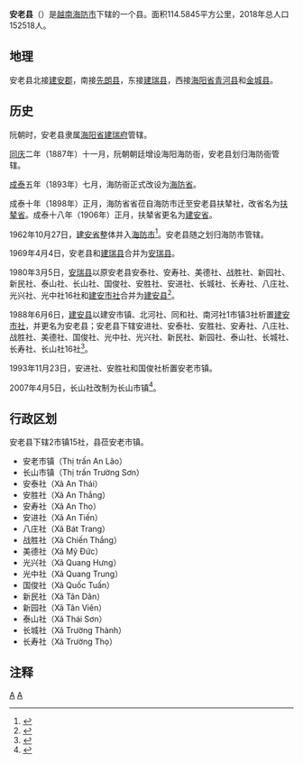 {{Infobox Settlement
|name                   = 安老县
|settlement_type        = 县
|official_name          = 
|other_name             = 
|native_name            = {{lang|vi|Huyện An Lão}}
|nickname               = 
|motto                  = 
|image_skyline          = Một góc sân trường THPT Trần Hưng Đạo, Hải Phòng.jpg
|imagesize              = 
|image_caption          = 
|image_flag             = 
|flag_size              = 
|image_seal             = 
|seal_size              = 
|image_shield           = 
|shield_size            = 
|image_blank_emblem     = 
|blank_emblem_size      = 
|image_map              = {{Infobox mapframe|frame-width=250|zoom=10}}
|mapsize                = 
|map_caption            = 
|image_map1             = 
|mapsize1               = 
|map_caption1           = 
|pushpin_map            = Vietnam
|pushpin_label_position = bottom
|pushpin_map_caption    = 
|pushpin_map1           = 
|pushpin_label_position1= 
|pushpin_map_caption1   = 
|subdivision_type       = 国家
|subdivision_name       = {{flag|Vietnam}}
|subdivision_type1      = [[越南行政区划|直辖市]]
|subdivision_name1      = [[海防市|海防市]]
|subdivision_type2      = 行政区划
|subdivision_name2      = 1市镇15社
|subdivision_type3      = 
|subdivision_name3      = 
|seat_type              = 县莅
|seat                   = {{link-vi|安老市镇|An Lão (thị trấn thuộc Hải Phòng)}}
|government_type        = 
|leader_title           = 
|leader_name            = 
|leader_title1          = 
|leader_name1           = 
|established_title      = 
|established_date       = 
|area_magnitude         = 
|unit_pref              = 
|area_footnotes         = 
|area_total_km2         = 114.58
|area_land_km2          = 
|area_water_km2         = 
|area_water_percent     = 
|area_urban_km2         = 
|area_metro_km2         = 
|population_as_of       = 2018年
|population_footnotes   = 
|population_note        = 
|population_total       = 152518
|population_density_km2 = auto
|population_metro             = 
|population_density_metro_km2 = 
|population_urban             = 
|population_density_urban_km2 = 
|timezone               = [[越南标准时间|越南标准时间]]
|utc_offset             = +7
|elevation_footnotes    = 
|elevation_m            = 
|coor_type              = 
|coordinates            = 
|postal_code_type       = 
|postal_code            = 
|area_code              = 
|website                = [http://anlao.haiphong.gov.vn 安老县电子信息门户网站]
|footnotes              = 
}}
'''安老县'''（{{vie|v='''Huyện An Lão'''|hn=縣安老}}）是[[越南|越南]][[海防市|海防市]]下辖的一个县。面积114.5845平方公里，2018年总人口152518人。

==地理==
安老县北接[[建安郡_(越南)|建安郡]]，南接[[先朗县|先朗县]]，东接[[建瑞县|建瑞县]]，西接[[海阳省|海阳省]][[青河县_(越南)|青河县]]和[[金城县|金城县]]。

==历史==
阮朝时，安老县隶属[[海阳省|海阳省]][[建瑞府|建瑞府]]管辖。

[[同庆_(阮朝)|同庆]]二年（1887年）十一月，阮朝朝廷增设海阳海防衙，安老县划归海防衙管辖。

[[成泰|成泰]]五年（1893年）七月，海防衙正式改设为[[海防省|海防省]]。

成泰十年（1898年）正月，海防省省莅自海防市迁至安老县扶辇社，改省名为[[扶辇省|扶辇省]]。成泰十八年（1906年）正月，扶辇省更名为[[建安省|建安省]]。

1962年10月27日，[[建安省|建安省]]整体并入[[海防市|海防市]]<ref>{{Cite web |url=https://thuvienphapluat.vn/van-ban/Bo-may-hanh-chinh/Nghi-Quyet-hop-nhat-thanh-pho-Hai-Phong-va-tinh-Kien-An-hop-nhat-tinh-Bac-Ninh-va-tinh-Bac-Giang/42695/noi-dung.aspx |title=Nghị Quyết về việc hợp nhất thành phố Hải Phòng và tỉnh Kiến An, hợp nhất tỉnh Bắc Ninh và tỉnh Bắc Giang do Quốc hội ban hành |access-date=2020-04-11 |archive-date=2020-04-12 |archive-url=https://web.archive.org/web/20200412121248/https://thuvienphapluat.vn/van-ban/Bo-may-hanh-chinh/Nghi-Quyet-hop-nhat-thanh-pho-Hai-Phong-va-tinh-Kien-An-hop-nhat-tinh-Bac-Ninh-va-tinh-Bac-Giang/42695/noi-dung.aspx |dead-url=no }}</ref>。安老县随之划归海防市管辖。

1969年4月4日，安老县和[[建瑞县|建瑞县]]合并为[[安瑞县|安瑞县]]。

1980年3月5日，[[安瑞县|安瑞县]]以原安老县安泰社、安寿社、美德社、战胜社、新园社、新民社、泰山社、长山社、国俊社、安胜社、安进社、长城社、长寿社、八庄社、光兴社、光中社16社和[[建安市社|建安市社]]合并为[[建安县_(越南)|建安县]]<ref>{{Cite web |url=https://thuvienphapluat.vn/van-ban/Bo-may-hanh-chinh/Quyet-dinh-72-CP-dieu-chinh-dia-gioi-Huyen-An-Thuy-thanh-lap-huyen-Do-Son-huyen-Kien-An-thuoc-thanh-pho-Hai-Phong-44151.aspx |title=Quyết định 72-CP năm 1980 điều chỉnh địa giới Huyện An Thuỵ, thành lập huyện Đồ Sơn và huyện Kiến An thuộc thành phố Hải Phòng do Hội đồng Chính phủ ban hành |access-date=2020-04-11 |archive-date=2021-02-08 |archive-url=https://web.archive.org/web/20210208005622/https://thuvienphapluat.vn/van-ban/Bo-may-hanh-chinh/Quyet-dinh-72-CP-dieu-chinh-dia-gioi-Huyen-An-Thuy-thanh-lap-huyen-Do-Son-huyen-Kien-An-thuoc-thanh-pho-Hai-Phong-44151.aspx |dead-url=no }}</ref>。

1988年6月6日，[[建安县_(越南)|建安县]]以建安市镇、北河社、同和社、南河社1市镇3社析置[[建安市社|建安市社]]，并更名为安老县；安老县下辖安进社、安泰社、安胜社、安寿社、八庄社、战胜社、美德社、国俊社、光中社、光兴社、新民社、新园社、泰山社、长城社、长寿社、长山社16社<ref>{{Cite web |url=https://thuvienphapluat.vn/van-ban/Bo-may-hanh-chinh/Quyet-dinh-100-HDBT-phan-vach-dia-gioi-hanh-chinh-cac-huyen-Do-son-va-Kien-an-thanh-pho-Hai-phong/37571/noi-dung.aspx |title=Quyết định 100-HĐBT năm 1988 về việc phân vạch địa giới hành chính các huyện Đồ sơn và Kiến an thuộc thành phố Hải phòng do Hội đồng Bộ trưởng ban hành |access-date=2020-04-11 |archive-date=2021-02-08 |archive-url=https://web.archive.org/web/20210208005633/https://thuvienphapluat.vn/van-ban/Bo-may-hanh-chinh/Quyet-dinh-100-HDBT-phan-vach-dia-gioi-hanh-chinh-cac-huyen-Do-son-va-Kien-an-thanh-pho-Hai-phong/37571/noi-dung.aspx |dead-url=no }}</ref>。

1993年11月23日，安进社、安胜社和国俊社析置安老市镇。

2007年4月5日，长山社改制为长山市镇<ref>{{Cite web |url=https://thuvienphapluat.vn/van-ban/Bat-dong-san/Nghi-dinh-54-2007-ND-CP-dieu-chinh-dia-gioi-hanh-chinh-xa-phuong-thanh-lap-phuong-thi-tran-thuoc-quan-hai-an-le-chan-kien-an-lao-Hai-Phong-18020.aspx |title=Nghị định 54/2007/NĐ-CP về việc điều chỉnh địa giới hành chính xã, phường; thành lập phường, thị trấn thuộc các quận Hải An, Lê Chân, Kiến An và huyện An Lão, thành phố Hải Phòng |access-date=2020-02-10 |archive-date=2020-11-01 |archive-url=https://web.archive.org/web/20201101021458/https://thuvienphapluat.vn/van-ban/Bat-dong-san/Nghi-dinh-54-2007-ND-CP-dieu-chinh-dia-gioi-hanh-chinh-xa-phuong-thanh-lap-phuong-thi-tran-thuoc-quan-hai-an-le-chan-kien-an-lao-Hai-Phong-18020.aspx }}</ref>。

==行政区划==
安老县下辖2市镇15社，县莅安老市镇。
*安老市镇（Thị trấn An Lão）
*长山市镇（Thị trấn Trường Sơn）
*安泰社（Xã An Thái）
*安胜社（Xã An Thắng）
*安寿社（Xã An Thọ）
*安进社（Xã An Tiến）
*八庄社（Xã Bát Trang）
*战胜社（Xã Chiến Thắng）
*美德社（Xã Mỹ Đức）
*光兴社（Xã Quang Hưng）
*光中社（Xã Quang Trung）
*国俊社（Xã Quốc Tuấn）
*新民社（Xã Tân Dân）
*新园社（Xã Tân Viên）
*泰山社（Xã Thái Sơn）
*长城社（Xã Trường Thành）
*长寿社（Xã Trường Thọ）

==注释==
{{reflist}}
{{海防市行政区划}}
{{越南红河三角洲之县市镇区域划分}}

[[Category:海防市|A]]
[[Category:越南县份|A]]